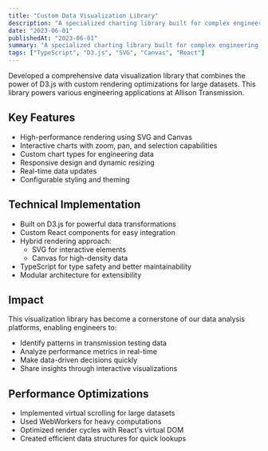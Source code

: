 ```yaml
---
title: "Custom Data Visualization Library"
description: "A specialized charting library built for complex engineering data visualization"
date: "2023-06-01"
publishedAt: "2023-06-01"
summary: "A specialized charting library built for complex engineering data visualization"
tags: ["TypeScript", "D3.js", "SVG", "Canvas", "React"]
---
```


Developed a comprehensive data visualization library that combines the power of D3.js with custom rendering optimizations for large datasets. This library powers various engineering applications at Allison Transmission.

## Key Features

- High-performance rendering using SVG and Canvas
- Interactive charts with zoom, pan, and selection capabilities
- Custom chart types for engineering data
- Responsive design and dynamic resizing
- Real-time data updates
- Configurable styling and theming

## Technical Implementation

- Built on D3.js for powerful data transformations
- Custom React components for easy integration
- Hybrid rendering approach:
  - SVG for interactive elements
  - Canvas for high-density data
- TypeScript for type safety and better maintainability
- Modular architecture for extensibility

## Impact

This visualization library has become a cornerstone of our data analysis platforms, enabling engineers to:

- Identify patterns in transmission testing data
- Analyze performance metrics in real-time
- Make data-driven decisions quickly
- Share insights through interactive visualizations

## Performance Optimizations

- Implemented virtual scrolling for large datasets
- Used WebWorkers for heavy computations
- Optimized render cycles with React's virtual DOM
- Created efficient data structures for quick lookups
